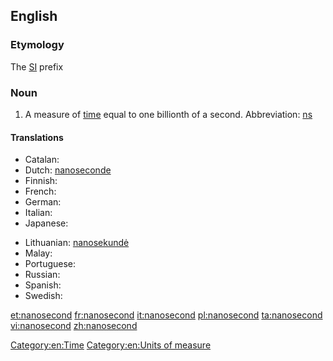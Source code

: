 ==English==
{{wikipedia|second}}

===Etymology===

The [[SI]] prefix {{prefix|nano|second}}

===Noun===
{{en-noun}}

# A measure of [[time]] equal to one billionth of a second.  Abbreviation: [[ns]]

====Translations====
{{trans-top|measure of time}}
* Catalan: {{t|ca|nanosegon|m}}
* Dutch: [[nanoseconde]]
* Finnish: {{t+|fi|nanosekunti}}
* French: {{t|fr|nanoseconde|f}}
* German: {{t+|de|Nanosekunde|f}}
* Italian: {{t+|it|nanosecondo|m}}
* Japanese: {{t-|ja|ナノ秒|tr=Nano byō}}
{{trans-mid}}
* Lithuanian: [[nanosekundė]] {{f}}
* Malay: {{t|ms|nanosaat}}
* Portuguese: {{t+|pt|nanosegundo|m}}
* Russian: {{t+|ru|наносекунда|f|tr=nanos'ekúnda}}
* Spanish: {{t|es|nanosegundo|m}}
* Swedish: {{t|sv|nanosekund|c}}
{{trans-bottom}}

[[Category:en:Time]]
[[Category:en:Units of measure]]

[[et:nanosecond]]
[[fr:nanosecond]]
[[it:nanosecond]]
[[pl:nanosecond]]
[[ta:nanosecond]]
[[vi:nanosecond]]
[[zh:nanosecond]]